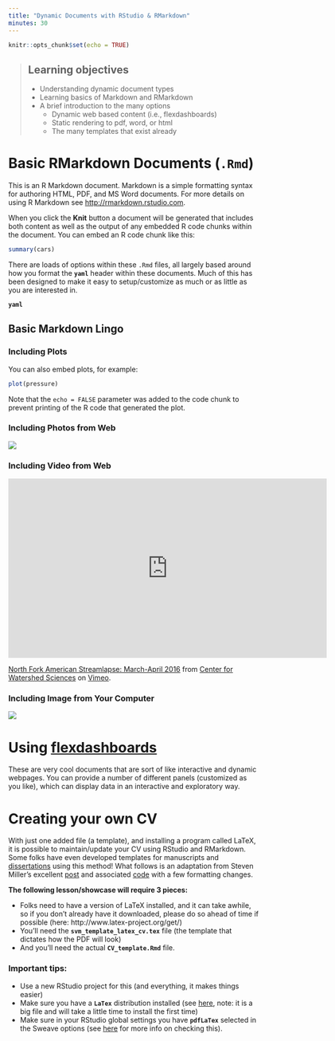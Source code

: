 ```yaml
---
title: "Dynamic Documents with RStudio & RMarkdown"
minutes: 30
---
```


```r
knitr::opts_chunk$set(echo = TRUE)
```

> ## Learning objectives {.objectives}
>
> - Understanding dynamic document types
> - Learning basics of Markdown and RMarkdown
> - A brief introduction to the many options 
>     - Dynamic web based content (i.e., flexdashboards)
>     - Static rendering to pdf, word, or html
>     - The many templates that exist already

# Basic RMarkdown Documents (`.Rmd`)

This is an R Markdown document. Markdown is a simple formatting syntax for authoring HTML, PDF, and MS Word documents. For more details on using R Markdown see <http://rmarkdown.rstudio.com>.

When you click the **Knit** button a document will be generated that includes both content as well as the output of any embedded R code chunks within the document. You can embed an R code chunk like this:

```r
summary(cars)
```

There are loads of options within these `.Rmd` files, all largely based around how you format the **`yaml`** header within these documents. Much of this has been designed to make it easy to setup/customize as much or as little as you are interested in.

**`yaml`**

## Basic Markdown Lingo



### Including Plots

You can also embed plots, for example:

```r
plot(pressure)
```

Note that the `echo = FALSE` parameter was added to the code chunk to prevent printing of the R code that generated the plot.

### Including Photos from Web

![](https://imgs.xkcd.com/comics/tech_support_cheat_sheet.png)

### Including Video from Web

<iframe src="https://player.vimeo.com/video/164154774" width="640" height="360" frameborder="0" webkitallowfullscreen mozallowfullscreen allowfullscreen></iframe>
<p><a href="https://vimeo.com/164154774">North Fork American Streamlapse: March-April 2016</a> from <a href="https://vimeo.com/user12653303">Center for Watershed Sciences</a> on <a href="https://vimeo.com">Vimeo</a>.</p>

### Including Image from Your Computer

![](data/Feb_airtemp_Davis_1981-2016.svg)

# Using [**flexdashboards**](http://rmarkdown.rstudio.com/flexdashboard/)

These are very cool documents that are sort of like interactive and dynamic webpages. You can provide a number of different panels (customized as you like), which can display data in an interactive and exploratory way. 

# Creating your own CV

With just one added file (a template), and installing a program called LaTeX, it is possible to maintain/update your CV using RStudio and RMarkdown. Some folks have even developed templates for manuscripts and [dissertations](https://github.com/davharris/Davis-dissertation-template) using this method! What follows is an adaptation from Steven Miller's excellent [post](http://svmiller.com/blog/2016/03/svm-r-markdown-cv/) and associated [code](https://github.com/svmiller/svm-r-markdown-templates) with a few formatting changes. 

**The following lesson/showcase will require 3 pieces:**  

 - Folks need to have a version of LaTeX installed, and it can take awhile, so if you don't already have it downloaded, please do so ahead of time if possible (here: http://www.latex-project.org/get/)  
 - You'll need the **`svm_template_latex_cv.tex`** file (the template that dictates how the PDF will look)
 - And you'll need the actual **`CV_template.Rmd`** file.

### Important tips:

 - Use a new RStudio project for this (and everything, it makes things easier)
 - Make sure you have a **`LaTex`** distribution installed (see [here](http://www.latex-project.org/get/), note: it is a big file and will take a little time to install the first time)
 - Make sure in your RStudio global settings you have **`pdfLaTex`** selected in the Sweave options (see [here](https://support.rstudio.com/hc/en-us/articles/200532257-Customizing-LaTeX-Options) for more info on checking this).
 
